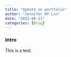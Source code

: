 ```yaml
---
title: "Update on portfolio"
author: "Jennifer HY Lin"
date: "2022-06-13"
categories: [Blog]
---
```

### Intro
This is a test.
